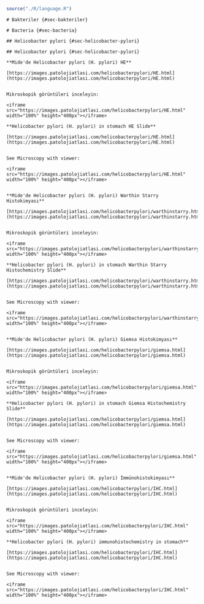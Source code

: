 ```r
source("./R/language.R")
```

```asis
# Bakteriler {#sec-bakteriler}
```

```asis
# Bacteria {#sec-bacteria}
```

```asis
## Helicobacter pylori {#sec-helicobacter-pylori}
```

```asis
## Helicobacter pylori {#sec-helicobacter-pylori}
```

```asis

**Mide'de Helicobacter pylori (H. pylori) HE**

[https://images.patolojiatlasi.com/helicobacterpylori/HE.html](https://images.patolojiatlasi.com/helicobacterpylori/HE.html)


Mikroskopik görüntüleri inceleyin:

<iframe src="https://images.patolojiatlasi.com/helicobacterpylori/HE.html" width="100%" height="400px"></iframe>

```

```asis

**Helicobacter pylori (H. pylori) in stomach HE Slide**

[https://images.patolojiatlasi.com/helicobacterpylori/HE.html](https://images.patolojiatlasi.com/helicobacterpylori/HE.html)


See Microscopy with viewer: 

<iframe src="https://images.patolojiatlasi.com/helicobacterpylori/HE.html" width="100%" height="400px"></iframe>


```

```asis

**Mide'de Helicobacter pylori (H. pylori) Warthin Starry Histokimyası**

[https://images.patolojiatlasi.com/helicobacterpylori/warthinstarry.html](https://images.patolojiatlasi.com/helicobacterpylori/warthinstarry.html)


Mikroskopik görüntüleri inceleyin:

<iframe src="https://images.patolojiatlasi.com/helicobacterpylori/warthinstarry.html" width="100%" height="400px"></iframe>

```

```asis

**Helicobacter pylori (H. pylori) in stomach Warthin Starry Histochemistry Slide**

[https://images.patolojiatlasi.com/helicobacterpylori/warthinstarry.html](https://images.patolojiatlasi.com/helicobacterpylori/warthinstarry.html)


See Microscopy with viewer: 

<iframe src="https://images.patolojiatlasi.com/helicobacterpylori/warthinstarry.html" width="100%" height="400px"></iframe>


```

```asis

**Mide'de Helicobacter pylori (H. pylori) Giemsa Histokimyası**

[https://images.patolojiatlasi.com/helicobacterpylori/giemsa.html](https://images.patolojiatlasi.com/helicobacterpylori/giemsa.html)


Mikroskopik görüntüleri inceleyin:

<iframe src="https://images.patolojiatlasi.com/helicobacterpylori/giemsa.html" width="100%" height="400px"></iframe>

```

```asis

**Helicobacter pylori (H. pylori) in stomach Giemsa Histochemistry Slide**

[https://images.patolojiatlasi.com/helicobacterpylori/giemsa.html](https://images.patolojiatlasi.com/helicobacterpylori/giemsa.html)


See Microscopy with viewer: 

<iframe src="https://images.patolojiatlasi.com/helicobacterpylori/giemsa.html" width="100%" height="400px"></iframe>


```



```asis

**Mide'de Helicobacter pylori (H. pylori) İmmünohistokimyası**

[https://images.patolojiatlasi.com/helicobacterpylori/IHC.html](https://images.patolojiatlasi.com/helicobacterpylori/IHC.html)


Mikroskopik görüntüleri inceleyin:

<iframe src="https://images.patolojiatlasi.com/helicobacterpylori/IHC.html" width="100%" height="400px"></iframe>

```


```asis

**Helicobacter pylori (H. pylori) immunohistochemistry in stomach**

[https://images.patolojiatlasi.com/helicobacterpylori/IHC.html](https://images.patolojiatlasi.com/helicobacterpylori/IHC.html)


See Microscopy with viewer: 

<iframe src="https://images.patolojiatlasi.com/helicobacterpylori/IHC.html" width="100%" height="400px"></iframe>


```

